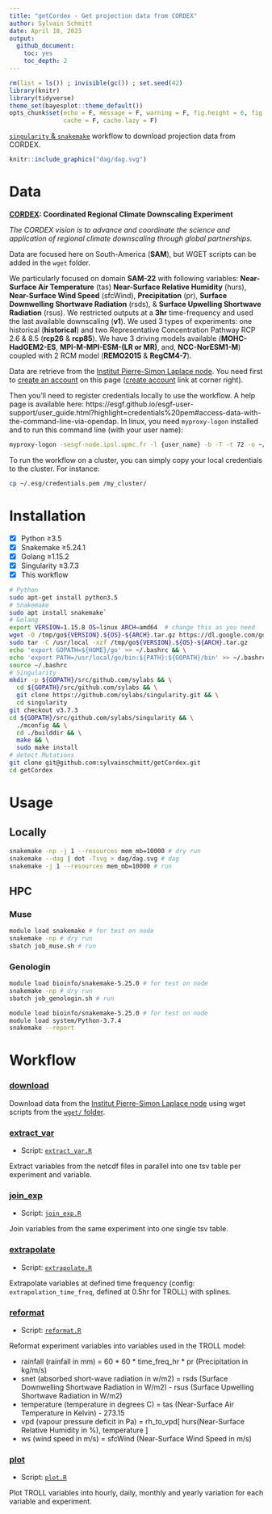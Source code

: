 ```yaml
---
title: "getCordex - Get projection data from CORDEX"
author: Sylvain Schmitt
date: April 18, 2023
output:
  github_document: 
    toc: yes
    toc_depth: 2
---
```


```r
rm(list = ls()) ; invisible(gc()) ; set.seed(42)
library(knitr)
library(tidyverse)
theme_set(bayesplot::theme_default())
opts_chunk$set(echo = F, message = F, warning = F, fig.height = 6, fig.width = 8,
               cache = F, cache.lazy = F)
```

[`singularity` & `snakemake`](https://github.com/sylvainschmitt/snakemake_singularity) workflow to download projection data from CORDEX.

```r
knitr::include_graphics("dag/dag.svg")
```


# Data

**[CORDEX](https://cordex.org/): Coordinated Regional Climate Downscaling Experiment**

*The CORDEX vision is to advance and coordinate the science and application of regional climate downscaling through global partnerships.*

Data are focused here on South-America (**SAM**), but WGET scripts can be added in the `wget` folder.

We particularly focused on domain **SAM-22** with following variables:
**Near-Surface Air Temperature** (tas)
**Near-Surface Relative Humidity** (hurs),
**Near-Surface Wind Speed** (sfcWind),
**Precipitation** (pr),
**Surface Downwelling Shortwave Radiation** (rsds), &
**Surface Upwelling Shortwave Radiation** (rsus).
We restricted outputs at a **3hr** time-frequency and used the last available downscaling (**v1**).
We used 3 types of experiments: one historical (**historical**) and 
two Representative Concentration Pathway RCP 2.6 & 8.5 (**rcp26** & **rcp85**).
We have 3 driving models available 
(**MOHC-HadGEM2-ES**, **MPI-M-MPI-ESM-(LR or MR)**, and, **NCC-NorESM1-M**) 
coupled with 2 RCM model (**REMO2015** & **RegCM4-7**).

Data are retrieve from the [Institut Pierre-Simon Laplace node](https://esgf-node.ipsl.upmc.fr/search/cordex-ipsl/).
You need first to [create an account](https://esgf.github.io/esgf-user-support/user_guide.html#create-an-account) 
on this page ([create account](https://esgf-node.ipsl.upmc.fr/user/add/?next=http://esgf-node.ipsl.upmc.fr/search/cordex-ipsl/) link at corner right).

Then you'll need to register credentials locally to use the workflow.
A help page is available here: https://esgf.github.io/esgf-user-support/user_guide.html?highlight=credentials%20pem#access-data-with-the-command-line-via-opendap.
In linux, you need `myproxy-logon` installed and to run this command line (with your user name):

```bash
myproxy-logon -sesgf-node.ipsl.upmc.fr -l {user_name} -b -T -t 72 -o ~/.esg/credentials.pem
```

To run the workflow on a cluster, you can simply copy your local credentials to the cluster.
For instance:
```bash
cp ~/.esg/credentials.pem /my_cluster/
```

# Installation

- [x] Python ≥3.5
- [x] Snakemake ≥5.24.1
- [x] Golang ≥1.15.2
- [x] Singularity ≥3.7.3
- [x] This workflow

```bash
# Python
sudo apt-get install python3.5
# Snakemake
sudo apt install snakemake`
# Golang
export VERSION=1.15.8 OS=linux ARCH=amd64  # change this as you need
wget -O /tmp/go${VERSION}.${OS}-${ARCH}.tar.gz https://dl.google.com/go/go${VERSION}.${OS}-${ARCH}.tar.gz && \
sudo tar -C /usr/local -xzf /tmp/go${VERSION}.${OS}-${ARCH}.tar.gz
echo 'export GOPATH=${HOME}/go' >> ~/.bashrc && \
echo 'export PATH=/usr/local/go/bin:${PATH}:${GOPATH}/bin' >> ~/.bashrc && \
source ~/.bashrc
# Singularity
mkdir -p ${GOPATH}/src/github.com/sylabs && \
  cd ${GOPATH}/src/github.com/sylabs && \
  git clone https://github.com/sylabs/singularity.git && \
  cd singularity
git checkout v3.7.3
cd ${GOPATH}/src/github.com/sylabs/singularity && \
  ./mconfig && \
  cd ./builddir && \
  make && \
  sudo make install
# detect Mutations
git clone git@github.com:sylvainschmitt/getCordex.git
cd getCordex
```

# Usage

## Locally

```bash
snakemake -np -j 1 --resources mem_mb=10000 # dry run
snakemake --dag | dot -Tsvg > dag/dag.svg # dag
snakemake -j 1 --resources mem_mb=10000 # run
```

## HPC

### Muse

```bash
module load snakemake # for test on node
snakemake -np # dry run
sbatch job_muse.sh # run
```

### Genologin

```bash
module load bioinfo/snakemake-5.25.0 # for test on node
snakemake -np # dry run
sbatch job_genologin.sh # run
```

```bash
module load bioinfo/snakemake-5.25.0 # for test on node
module load system/Python-3.7.4
snakemake --report
```

# Workflow

### [download](https://github.com/sylvainschmitt/getCordex/blob/main/rules/download.smk)

Download data from the [Institut Pierre-Simon Laplace node](https://esgf-node.ipsl.upmc.fr/search/cordex-ipsl/)
using wget scripts from the [`wget/` folder](https://github.com/sylvainschmitt/getCordex/tree/main/wget).

### [extract_var](https://github.com/sylvainschmitt/getCordex/blob/main/rules/extract_var.smk)

* Script: [`extract_var.R`](https://github.com/sylvainschmitt/getCordex/blob/main/scripts/extract_var.R)

Extract variables from the netcdf files in parallel into one tsv table per experiment and variable.

### [join_exp](https://github.com/sylvainschmitt/getCordex/blob/main/rules/join_exp.smk)

* Script: [`join_exp.R`](https://github.com/sylvainschmitt/getCordex/blob/main/scripts/join_exp.R)

Join variables from the same experiment into one single tsv table.

### [extrapolate](https://github.com/sylvainschmitt/getCordex/blob/main/rules/extrapolate.smk)

* Script: [`extrapolate.R`](https://github.com/sylvainschmitt/getCordex/blob/main/scripts/extrapolate.R)

Extrapolate variables at defined time frequency (config: `extrapolation_time_freq`, defined at 0.5hr for TROLL) with splines.

### [reformat](https://github.com/sylvainschmitt/getCordex/blob/main/rules/reformat.smk)

* Script: [`reformat.R`](https://github.com/sylvainschmitt/getCordex/blob/main/scripts/reformat.R)

Reformat experiment variables into variables used in the TROLL model:

* rainfall (rainfall in mm) = 60 * 60 * time_freq_hr * pr (Precipitation in kg/m/s)
* snet (absorbed short-wave radiation in w/m2) = rsds (Surface Downwelling Shortwave Radiation in W/m2) - rsus (Surface Upwelling Shortwave Radiation in W/m2)
* temperature (temperature in degrees C) = tas (Near-Surface Air Temperature in Kelvin) - 273.15
* vpd (vapour pressure deficit in Pa) = rh_to_vpd[ hurs(Near-Surface Relative Humidity in %), temperature ]
* ws (wind speed in m/s) = sfcWind (Near-Surface Wind Speed in m/s)

### [plot](https://github.com/sylvainschmitt/getCordex/blob/main/rules/plot.smk)

* Script: [`plot.R`](https://github.com/sylvainschmitt/getCordex/blob/main/scripts/plot.R)

Plot TROLL variables into hourly, daily, monthly and yearly variation for each variable and experiment.
